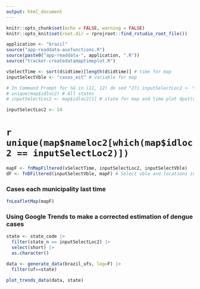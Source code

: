 ```yaml
---
output: html_document
---
```


```r
knitr::opts_chunk$set(echo = FALSE, warning = FALSE)
knitr::opts_knit$set(root.dir = rprojroot::find_rstudio_root_file())
```

```r
application <- "brazil"
source("app-readdata-auxfunctions.R")
source(paste0("app-readdata-", application, ".R"))
source("tracker-createdatamaptimeplot.R")

```


```r
vSelectTime <- sort(d$idtime)[length(d$idtime)] # time for map
inputSelectVble <- "casos_est" # variable for map

# In Command Prompt for %G in (11, 12) do sed "27i inputSelectLoc2 <- %G"  C:\dengue-tracker\dengue-report-base.Rmd >  C:\dengue-tracker\dengue-report-%G.Rmd
# unique(map$idloc2) # All states
# inputSelectLoc2 <- map$idloc2[1] # state for map and time plot dput(unique(map$idloc2))

inputSelectLoc2 <- 14
```

# `r unique(map$nameloc2[which(map$idloc2 == inputSelectLoc2)])`

```r
mapF <- fnMapFiltered(vSelectTime, inputSelectLoc2, inputSelectVble)
dF <- fnDFiltered(inputSelectVble, mapF) # Select vble and locations in mapF (in state)
```

### Cases each municipality last time

```r
fnLeafletMap(mapF)
```

<!---
### Dengue and Google trends in each state (now cases each municipality)

 # ```{r, echo = FALSE}
# fnTimeplot(dF)
# ```
-->

### Using Google Trends to make a corrected estimation of dengue cases

```r
state <- state_code |>
  filter(state_n == inputSelectLoc2) |>
  select(short) |>
  as.character()

data <- generate_data(brazil_ufs, log=F) |>
  filter(uf==state)

plot_trends_data(data, state)
```

